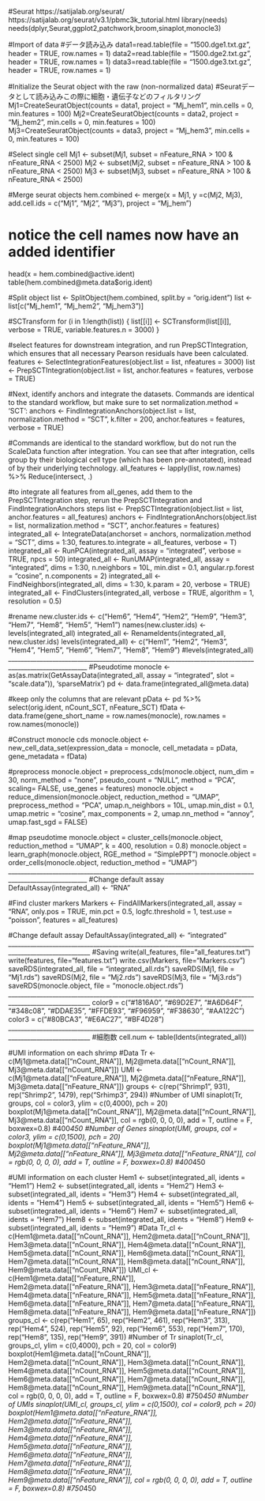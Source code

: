 #Seurat
https://satijalab.org/seurat/
https://satijalab.org/seurat/v3.1/pbmc3k_tutorial.html
library(needs)
needs(dplyr,Seurat,ggplot2,patchwork,broom,sinaplot,monocle3)

#Import of data
#データ読み込み
data1=read.table(file = "1500.dge1.txt.gz", header = TRUE, row.names = 1)
data2=read.table(file = "1500.dge2.txt.gz", header = TRUE, row.names = 1)
data3=read.table(file = "1500.dge3.txt.gz", header = TRUE, row.names = 1)

#Initialize the Seurat object with the raw (non-normalized data)
#Seuratデータとして読み込みこの際に細胞・遺伝子などのフィルタリング
Mj1=CreateSeuratObject(counts = data1, project = "Mj_hem1", min.cells = 0, min.features = 100)
Mj2=CreateSeuratObject(counts = data2, project = "Mj_hem2", min.cells = 0, min.features = 100)
Mj3=CreateSeuratObject(counts = data3, project = "Mj_hem3", min.cells = 0, min.features = 100)

#Select single cell
Mj1 <- subset(Mj1, subset = nFeature_RNA > 100 & nFeature_RNA < 2500)
Mj2 <- subset(Mj2, subset = nFeature_RNA > 100 & nFeature_RNA < 2500)
Mj3 <- subset(Mj3, subset = nFeature_RNA > 100 & nFeature_RNA < 2500)

#Merge seurat objects
hem.combined <- merge(x = Mj1, y =c(Mj2, Mj3), add.cell.ids = c("Mj1", "Mj2", "Mj3"), project = "Mj_hem")

# notice the cell names now have an added identifier
head(x = hem.combined@active.ident)
table(hem.combined@meta.data$orig.ident)

#Split object
list <- SplitObject(hem.combined, split.by = "orig.ident")
list <- list[c("Mj_hem1", "Mj_hem2", "Mj_hem3")]

#SCTransform
for (i in 1:length(list)) {
    list[[i]] <- SCTransform(list[[i]],  verbose = TRUE, variable.features.n = 3000)
}

#select features for downstream integration, and run PrepSCTIntegration, which ensures that all necessary Pearson residuals have been calculated.
features <- SelectIntegrationFeatures(object.list = list, nfeatures = 3000)
list <- PrepSCTIntegration(object.list = list, anchor.features = features, verbose = TRUE)

#Next, identify anchors and integrate the datasets. Commands are identical to the standard workflow, but make sure to set normalization.method = 'SCT':
anchors <- FindIntegrationAnchors(object.list = list, normalization.method = "SCT", k.filter = 200, anchor.features = features, verbose = TRUE)

#Commands are identical to the standard workflow, but do not run the ScaleData function after integration. You can see that after integration, cells group by their biological cell type (which has been pre-annotated), instead of by their underlying technology.
all_features <- lapply(list, row.names) %>% Reduce(intersect, .) 

#to integrate all features from all_genes, add them to the PrepSCTIntegration step, rerun the PrepSCTIntegration and FindIntegrationAnchors steps
list <- PrepSCTIntegration(object.list = list, anchor.features = all_features)
anchors <- FindIntegrationAnchors(object.list = list, normalization.method = "SCT", anchor.features = features)
integrated_all <- IntegrateData(anchorset = anchors, normalization.method = "SCT", dims = 1:30, features.to.integrate = all_features, verbose = T)
integrated_all <- RunPCA(integrated_all, assay = "integrated", verbose = TRUE, npcs = 50)
integrated_all <- RunUMAP(integrated_all, assay = "integrated", dims = 1:30, n.neighbors = 10L, min.dist = 0.1, angular.rp.forest = "cosine",  n.components = 2)
integrated_all <- FindNeighbors(integrated_all, dims = 1:30, k.param = 20, verbose = TRUE)
integrated_all <- FindClusters(integrated_all, verbose = TRUE, algorithm = 1, resolution = 0.5)

#rename
new.cluster.ids <- c("Hem6", "Hem4", "Hem2", "Hem9", "Hem3", "Hem7", "Hem8", "Hem5", "Hem1")
names(new.cluster.ids) <- levels(integrated_all)
integrated_all <- RenameIdents(integrated_all, new.cluster.ids)
levels(integrated_all) <- c("Hem1", "Hem2", "Hem3", "Hem4", "Hem5", "Hem6", "Hem7", "Hem8", "Hem9")
#levels(integrated_all)
_______________________________________________________________________________________________________
#Pseudotime
monocle <- as(as.matrix(GetAssayData(integrated_all, assay = "integrated", slot = "scale.data")), 'sparseMatrix')
pd <- data.frame(integrated_all@meta.data)

#keep only the columns that are relevant
pData <- pd %>% select(orig.ident, nCount_SCT, nFeature_SCT)
fData <- data.frame(gene_short_name = row.names(monocle), row.names = row.names(monocle))

#Construct monocle cds
monocle.object <- new_cell_data_set(expression_data = monocle, cell_metadata = pData, gene_metadata = fData)

#preprocess
monocle.object = preprocess_cds(monocle.object, num_dim = 30, norm_method = "none", pseudo_count = "NULL", method = "PCA", scaling= FALSE, use_genes = features)
monocle.object = reduce_dimension(monocle.object, reduction_method = "UMAP", preprocess_method = "PCA", umap.n_neighbors = 10L, umap.min_dist = 0.1, umap.metric = "cosine", max_components = 2, umap.nn_method = "annoy", umap.fast_sgd = FALSE)

#map pseudotime
monocle.object = cluster_cells(monocle.object, reduction_method = "UMAP", k = 400, resolution = 0.8)
monocle.object = learn_graph(monocle.object, RGE_method = "SimplePPT")
monocle.object = order_cells(monocle.object, reduction_method = "UMAP")
_______________________________________________________________________________________________________
#Change default assay
DefaultAssay(integrated_all) <- "RNA"

#Find cluster markers
Markers <- FindAllMarkers(integrated_all, assay = "RNA", only.pos = TRUE, min.pct = 0.5, logfc.threshold = 1, test.use = "poisson", features = all_features)

#Change default assay
DefaultAssay(integrated_all) <- "integrated"
________________________________________________________________________________________________________
#Saving
write(all_features, file="all_features.txt")
write(features, file="features.txt")
write.csv(Markers, file="Markers.csv")
saveRDS(integrated_all, file = "integrated_all.rds")
saveRDS(Mj1, file = "Mj1.rds")
saveRDS(Mj2, file = "Mj2.rds")
saveRDS(Mj3, file = "Mj3.rds")
saveRDS(monocle.object, file = "monocle.object.rds")
________________________________________________________________________________________________________
color9 = c("#1816A0", "#69D2E7", "#A6D64F", "#348c08", "#DDAE35", "#FFDE93", "#F96959", "#F38630", "#AA122C")
color3 = c("#80BCA3", "#E6AC27", "#BF4D28")
________________________________________________________________________________________________________
#細胞数
cell.num <- table(Idents(integrated_all))

#UMI information on each shrimp
#Data
Tr <- c(Mj1@meta.data[["nCount_RNA"]], Mj2@meta.data[["nCount_RNA"]], Mj3@meta.data[["nCount_RNA"]])
UMI <- c(Mj1@meta.data[["nFeature_RNA"]], Mj2@meta.data[["nFeature_RNA"]], Mj3@meta.data[["nFeature_RNA"]])
groups <- c(rep("Shrimp1", 931), rep("Shrimp2", 1479), rep("Srhimp3", 294))
#Number of UMI
sinaplot(Tr, groups, col = color3, ylim = c(0,4000), pch = 20)
boxplot(Mj1@meta.data[["nCount_RNA"]], Mj2@meta.data[["nCount_RNA"]], Mj3@meta.data[["nCount_RNA"]], col = rgb(0, 0, 0, 0), add = T, outline = F, boxwex=0.8) #400*450
#Number of Genes
sinaplot(UMI, groups, col = color3, ylim = c(0,1500), pch = 20)
boxplot(Mj1@meta.data[["nFeature_RNA"]], Mj2@meta.data[["nFeature_RNA"]], Mj3@meta.data[["nFeature_RNA"]], col = rgb(0, 0, 0, 0), add = T, outline = F, boxwex=0.8) #400*450

#UMI information on each cluster
Hem1 <- subset(integrated_all, idents = "Hem1")
Hem2 <- subset(integrated_all, idents = "Hem2")
Hem3 <- subset(integrated_all, idents = "Hem3")
Hem4 <- subset(integrated_all, idents = "Hem4")
Hem5 <- subset(integrated_all, idents = "Hem5")
Hem6 <- subset(integrated_all, idents = "Hem6")
Hem7 <- subset(integrated_all, idents = "Hem7")
Hem8 <- subset(integrated_all, idents = "Hem8")
Hem9 <- subset(integrated_all, idents = "Hem9")
#Data
Tr_cl <- c(Hem1@meta.data[["nCount_RNA"]], Hem2@meta.data[["nCount_RNA"]], Hem3@meta.data[["nCount_RNA"]], Hem4@meta.data[["nCount_RNA"]], Hem5@meta.data[["nCount_RNA"]], Hem6@meta.data[["nCount_RNA"]], Hem7@meta.data[["nCount_RNA"]], Hem8@meta.data[["nCount_RNA"]], Hem9@meta.data[["nCount_RNA"]])
UMI_cl <- c(Hem1@meta.data[["nFeature_RNA"]], Hem2@meta.data[["nFeature_RNA"]], Hem3@meta.data[["nFeature_RNA"]], Hem4@meta.data[["nFeature_RNA"]], Hem5@meta.data[["nFeature_RNA"]], Hem6@meta.data[["nFeature_RNA"]], Hem7@meta.data[["nFeature_RNA"]], Hem8@meta.data[["nFeature_RNA"]], Hem9@meta.data[["nFeature_RNA"]])
groups_cl <- c(rep("Hem1", 65), rep("Hem2", 461), rep("Hem3", 313), rep("Hem4", 524), rep("Hem5", 92), rep("Hem6", 553), rep("Hem7", 170), rep("Hem8", 135), rep("Hem9", 391))
#Number of Tr
sinaplot(Tr_cl, groups_cl, ylim = c(0,4000), pch = 20, col = color9)
boxplot(Hem1@meta.data[["nCount_RNA"]], Hem2@meta.data[["nCount_RNA"]], Hem3@meta.data[["nCount_RNA"]], Hem4@meta.data[["nCount_RNA"]], Hem5@meta.data[["nCount_RNA"]], Hem6@meta.data[["nCount_RNA"]], Hem7@meta.data[["nCount_RNA"]], Hem8@meta.data[["nCount_RNA"]], Hem9@meta.data[["nCount_RNA"]], col = rgb(0, 0, 0, 0), add = T, outline = F, boxwex=0.8) #750*450
#Number of UMIs
sinaplot(UMI_cl, groups_cl, ylim = c(0,1500), col = color9, pch = 20)
boxplot(Hem1@meta.data[["nFeature_RNA"]], Hem2@meta.data[["nFeature_RNA"]], Hem3@meta.data[["nFeature_RNA"]], Hem4@meta.data[["nFeature_RNA"]], Hem5@meta.data[["nFeature_RNA"]], Hem6@meta.data[["nFeature_RNA"]], Hem7@meta.data[["nFeature_RNA"]], Hem8@meta.data[["nFeature_RNA"]], Hem9@meta.data[["nFeature_RNA"]], col = rgb(0, 0, 0, 0), add = T, outline = F, boxwex=0.8) #750*450
